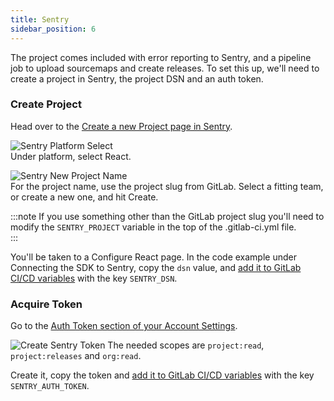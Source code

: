 ```yaml
---
title: Sentry
sidebar_position: 6
---
```


The project comes included with error reporting to Sentry, and a pipeline job to upload sourcemaps and create releases.
To set this up, we'll need to create a project in Sentry, the project DSN and an auth token.

### Create Project

Head over to the [Create a new Project page in Sentry](https://sentry.intility.no/organizations/intility/projects/new/).

![Sentry Platform Select](/img/sentry-new-platform.png)  
Under platform, select React.

![Sentry New Project Name](/img/sentry-new-name.png)  
For the project name, use the project slug from GitLab.
Select a fitting team, or create a new one, and hit Create.

:::note
If you use something other than the GitLab project slug
you'll need to modify the `SENTRY_PROJECT` variable in the top of the .gitlab-ci.yml file.  
:::

You'll be taken to a Configure React page.
In the code example under Connecting the SDK to Sentry, copy the `dsn` value, and [add it to GitLab CI/CD variables](/react/configuration/gitlab#adding-cicd-variables) with the key `SENTRY_DSN`.

### Acquire Token

Go to the [Auth Token section of your Account Settings](https://sentry.intility.no/settings/account/api/auth-tokens/).

![Create Sentry Token](/img/sentry-token.png)
The needed scopes are `project:read`, `project:releases` and `org:read`.

Create it, copy the token and [add it to GitLab CI/CD variables](/react/configuration/gitlab#adding-cicd-variables) with the key `SENTRY_AUTH_TOKEN`.
